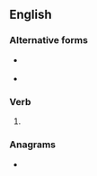 {{also|därest}}
==English==

===Alternative forms===
* {{l|en|dar'st}} {{qualifier|obsolete}}
* {{l|en|darst}}

===Verb===
{{head|en|verb form}}

# {{en-archaic second-person singular of|dare}}

===Anagrams===
* {{anagrams|en|a=aderst|E-tards|adrets|daters|derats|desart|stared|trades|treads}}